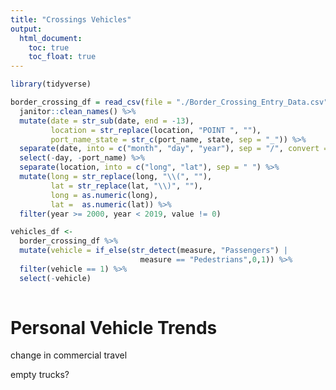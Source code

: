```yaml
---
title: "Crossings Vehicles"
output: 
  html_document:
    toc: true
    toc_float: true
---
```


```r
library(tidyverse)
```


```r
border_crossing_df = read_csv(file = "./Border_Crossing_Entry_Data.csv") %>% 
  janitor::clean_names() %>% 
  mutate(date = str_sub(date, end = -13), 
         location = str_replace(location, "POINT ", ""), 
         port_name_state = str_c(port_name, state, sep = "_")) %>% 
  separate(date, into = c("month", "day", "year"), sep = "/", convert = TRUE) %>% 
  select(-day, -port_name) %>% 
  separate(location, into = c("long", "lat"), sep = " ") %>% 
  mutate(long = str_replace(long, "\\(", ""), 
         lat = str_replace(lat, "\\)", ""), 
         long = as.numeric(long),
         lat =  as.numeric(lat)) %>% 
  filter(year >= 2000, year < 2019, value != 0)

vehicles_df <-
  border_crossing_df %>%
  mutate(vehicle = if_else(str_detect(measure, "Passengers") |
                             measure == "Pedestrians",0,1)) %>%
  filter(vehicle == 1) %>%
  select(-vehicle)
  
```

# Personal Vehicle Trends

change in commercial travel

empty trucks?



 